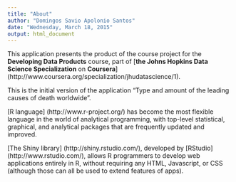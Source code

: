 ```yaml
---
title: "About"
author: "Domingos Savio Apolonio Santos"
date: "Wednesday, March 18, 2015"
output: html_document
---
```



This application presents the product of the course project for the **Developing Data Products** course, part of [**the Johns Hopkins Data Science Specialization** on **Coursera**] (http://www.coursera.org/specialization/jhudatascience/1).

This is the initial version of the application "Type and amount of the leading causes of death worldwide".

[R language] (http://www.r-project.org/) has become the most flexible language in the world of analytical programming, with top-level statistical, graphical, and analytical packages that are frequently updated and improved.

[The Shiny library] (http://shiny.rstudio.com/), developed by [RStudio] (http://www.rstudio.com/), allows R programmers to develop web applications entirely in R, without requiring any HTML, Javascript, or CSS (although those can all be used to extend features of apps).

